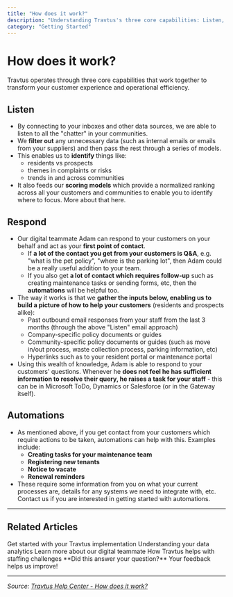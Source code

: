 ```yaml
---
title: "How does it work?"
description: "Understanding Travtus's three core capabilities: Listen, Respond, and Automations - and how they work together to transform your customer experience."
category: "Getting Started"
---
```


# How does it work?

Travtus operates through three core capabilities that work together to transform your customer experience and operational efficiency.

## Listen

* By connecting to your inboxes and other data sources, we are able to listen to all the "chatter" in your communities.
* We **filter out** any unnecessary data (such as internal emails or emails from your suppliers) and then pass the rest through a series of models.
* This enables us to **identify** things like:
  * residents vs prospects
  * themes in complaints or risks
  * trends in and across communities
* It also feeds our **scoring models** which provide a normalized ranking across all your customers and communities to enable you to identify where to focus. More about that here.

## Respond

* Our digital teammate Adam can respond to your customers on your behalf and act as your **first point of contact**.
  * If **a lot of the contact you get from your customers is Q&A**, e.g. "what is the pet policy", "where is the parking lot", then Adam could be a really useful addition to your team.
  * If you also get **a lot of contact which requires follow-up** such as creating maintenance tasks or sending forms, etc, then the **automations** will be helpful too.
* The way it works is that we **gather the inputs below, enabling us to build a picture of how to help your customers** (residents and prospects alike):
  * Past outbound email responses from your staff from the last 3 months (through the above "Listen" email approach)
  * Company-specific policy documents or guides
  * Community-specific policy documents or guides (such as move in/out process, waste collection process, parking information, etc)
  * Hyperlinks such as to your resident portal or maintenance portal
* Using this wealth of knowledge, Adam is able to respond to your customers' questions. Whenever he **does not feel he has sufficient information to resolve their query, he raises a task for your staff** - this can be in Microsoft ToDo, Dynamics or Salesforce (or in the Gateway itself).

## Automations

* As mentioned above, if you get contact from your customers which require actions to be taken, automations can help with this. Examples include:
  * **Creating tasks for your maintenance team**
  * **Registering new tenants**
  * **Notice to vacate**
  * **Renewal reminders**
* These require some information from you on what your current processes are, details for any systems we need to integrate with, etc. Contact us if you are interested in getting started with automations.

---

## Related Articles

<CardGroup cols={2}>
  <Card title="Initial Setup" href="/help-center-migration/initial-setup">
    Get started with your Travtus implementation
  </Card>
  <Card title="Exploring Your Data: Volumes" href="#">
    Understanding your data analytics
  </Card>
  <Card title="Who is Adam?" href="#">
    Learn more about our digital teammate
  </Card>
  <Card title="Use Case (Solution): Staffing" href="#">
    How Travtus helps with staffing challenges
  </Card>
</CardGroup>

<Tip>
**Did this answer your question?** Your feedback helps us improve!
</Tip>

---
*Source: [Travtus Help Center - How does it work?](https://help.travtus.com/en/articles/9172791-how-does-it-work)*
